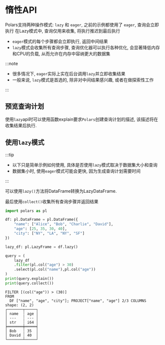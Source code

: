 # 惰性API

Polars支持两种操作模式: `lazy` 和 `eager`, 之前的示例都使用了 `eager`, 查询会立即执行
在Lazy模式中, 查询仅用来收集, 将执行推迟到最后执行

- `eager`模式的每个步骤都会立即执行, 返回中间结果
- `lazy`模式会收集所有查询步骤, 查询优化器可以执行各种优化, 会显著降低内存和CPU的负载, 从而允许在内存中容纳更大的数据集

:::note

- 很多情况下, `eager`实际上实在后台调用`lazy`并立即收集结果
- 一般来说, `lazy`模式是首选的, 除非对中间结果感兴趣, 或者在做探索性工作

:::

## 预览查询计划

使用`lazy`api时可以使用函数explain要求`Polars`创建查询计划的描述, 该描述将在收集结果后执行.

## 使用`lazy`模式
:::tip

- 以下只是简单示例如何使用, 具体是否使用`lazy`模式取决于数据集大小和查询
- 数据集小时, 使用`eager`模式可能会更快, 因为生成查询计划需要时间

:::

可以使用`lazy()`方法将DataFrame转换为LazyDataFrame.

最后使用`collect()`收集所有查询步骤并返回结果

```python
import polars as pl

df: pl.DataFrame = pl.DataFrame({
    "name": ["Alice", "Bob", "Charlie", "David"],
    "age": [25, 35, 30, 40],
    "city": ["NY", "LA", "NY", "SF"]
})

lazy_df: pl.LazyFrame = df.lazy()

query = (
    lazy_df
    .filter(pl.col("age") > 30)
    .select(pl.col("name"),pl.col("age"))
)
print(query.explain())
print(query.collect())
```

```text
FILTER [(col("age")) > (30)]
FROM
  DF ["name", "age", "city"]; PROJECT["name", "age"] 2/3 COLUMNS
shape: (2, 2)
┌───────┬─────┐
│ name  ┆ age │
│ ---   ┆ --- │
│ str   ┆ i64 │
╞═══════╪═════╡
│ Bob   ┆ 35  │
│ David ┆ 40  │
└───────┴─────┘
```